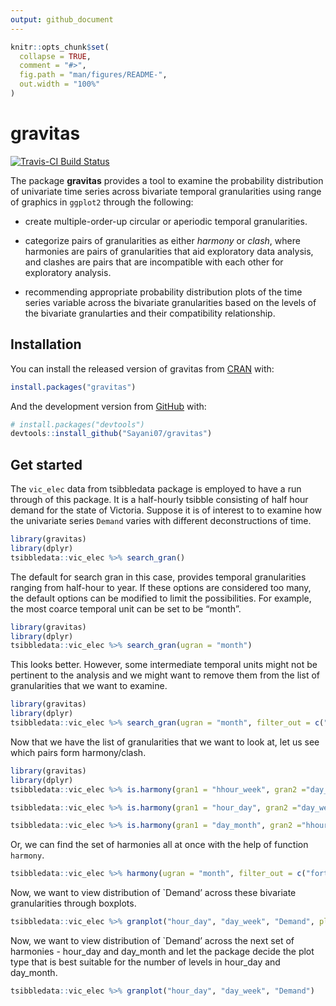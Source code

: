 ```yaml
---
output: github_document
---
```


<!-- README.md is generated from README.Rmd. Please edit that file -->

```r
knitr::opts_chunk$set(
  collapse = TRUE,
  comment = "#>",
  fig.path = "man/figures/README-",
  out.width = "100%"
)
```
# gravitas

<!-- badges: start -->

[![Travis-CI Build Status](https://travis-ci.org/Sayani07/gravitas.svg?branch=master)](https://travis-ci.org/Sayani07/gravitas)
<!-- badges: end -->

The package **gravitas** provides a tool to examine the probability distribution of univariate time series across bivariate temporal granularities using range of graphics in `ggplot2` through the following:  

 - create multiple-order-up circular or aperiodic temporal granularities.  
 
 - categorize pairs of granularities as either  *harmony* or *clash*, where harmonies are pairs of granularities that aid exploratory data analysis, and clashes are pairs that are incompatible with each other for exploratory analysis.  
 
 - recommending appropriate probability distribution plots of the time series variable across the bivariate granularities based on the levels of the bivariate granularties and their compatibility relationship.  

## Installation
  
You can install the released version of gravitas from [CRAN](https://CRAN.R-project.org) with:

``` r
install.packages("gravitas")
```

And the development version from [GitHub](https://github.com/) with:

``` r
# install.packages("devtools")
devtools::install_github("Sayani07/gravitas")
```
## Get started

The `vic_elec` data from tsibbledata package is employed to have a run through of this package. It is a half-hourly tsibble consisting of half hour demand for the state of Victoria. Suppose it is of interest to to examine how the univariate series `Demand` varies with different deconstructions of time.


```r
library(gravitas)
library(dplyr)
tsibbledata::vic_elec %>% search_gran()
```

The default for search gran in this case,  provides temporal granularities ranging from half-hour to year. If these options are considered too many, the default options can be modified to limit the possibilities. For example, the most coarce temporal unit can be set to be "month".

```r
library(gravitas)
library(dplyr)
tsibbledata::vic_elec %>% search_gran(ugran = "month")
```

This looks better. However, some intermediate temporal units might not be pertinent to the analysis and we might want to  remove them from the list of granularities that we want to examine.

```r
library(gravitas)
library(dplyr)
tsibbledata::vic_elec %>% search_gran(ugran = "month", filter_out = c("fortnight"))
```

Now that we have the list of granularities that we want to look at, let us see which pairs form harmony/clash.

```r
library(gravitas)
library(dplyr)
tsibbledata::vic_elec %>% is.harmony(gran1 = "hhour_week", gran2 ="day_week")

tsibbledata::vic_elec %>% is.harmony(gran1 = "hour_day", gran2 ="day_week")

tsibbledata::vic_elec %>% is.harmony(gran1 = "day_month", gran2 ="hhour_week")

```

Or, we can find the set of harmonies all at once with the help of function `harmony`.

```r
tsibbledata::vic_elec %>% harmony(ugran = "month", filter_out = c("fortnight", "hhour")) 
```

Now, we want to view distribution of `Demand' across these bivariate granularities through boxplots.

```r
tsibbledata::vic_elec %>% granplot("hour_day", "day_week", "Demand", plot_type = "boxplot")
```
Now, we want to view distribution of `Demand' across the next set of harmonies - hour_day and day_month and let the package decide 
the plot type that is best suitable for the number of levels in hour_day and day_month.

```r
tsibbledata::vic_elec %>% granplot("hour_day", "day_week", "Demand")
```

